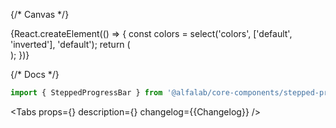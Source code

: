 

<Meta
    title='Components/SteppedProgressBar'
    component={SteppedProgressBar}
    id='SteppedProgressBar'
/>

{/* Canvas */}

<Story name='SteppedProgressBar'>
    {React.createElement(() => {
        const colors = select('colors', ['default', 'inverted'], 'default');
        return (
            <div
                style={{
                    backgroundColor:
                        colors === 'inverted'
                            ? 'var(--color-light-base-bg-primary-inverted)'
                            : 'transparent',
                    padding: '20px',
                    position: 'absolute',
                    inset: '0px',
                }}
            >
                <SteppedProgressBar
                    colors={colors}
                    step={number('step', 1)}
                    maxStep={number('maxStep', 3)}
                    description={text('description', 'Выбор карты')}
                    view={select('view', [
                        'positive',
                        'negative',
                        'attention',
                        'link',
                        'tertiary',
                        'secondary',
                        'primary',
                        'accent',
                    ])}
                />
            </div>
        );
    })}
</Story>

{/* Docs */}

<ComponentHeader name='SteppedProgressBar' />

```jsx
import { SteppedProgressBar } from '@alfalab/core-components/stepped-progress-bar';
```

<Tabs
    props={<ArgsTable of={SteppedProgressBarTS} />}
    description={<Description />}
    changelog={<Markdown>{Changelog}</Markdown>}
/>
